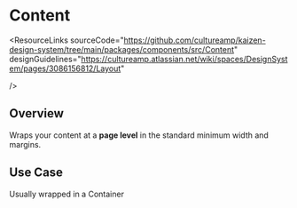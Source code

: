 
<Meta of={ContentStories} />

# Content

<ResourceLinks
  sourceCode="https://github.com/cultureamp/kaizen-design-system/tree/main/packages/components/src/Content"
  designGuidelines="https://cultureamp.atlassian.net/wiki/spaces/DesignSystem/pages/3086156812/Layout"
  
/>

<KAIOInstallation exportNames="Content" />

## Overview

Wraps your content at a **page level** in the standard minimum width and margins.

<Canvas of={ContentStories.Playground} />

## Use Case
Usually wrapped in a <LinkTo pageId="components-container">Container</LinkTo>
<Canvas of={ContentStories.Example} />
